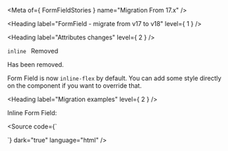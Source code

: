
<Meta of={ FormFieldStories } name="Migration From 17.x" />

<Heading label="FormField - migrate from v17 to v18" level={ 1 } />

<Heading label="Attributes changes" level={ 2 } />

`inline ` <OdsBadge color="critical" size="sm">Removed</OdsBadge>

Has been removed.

Form Field is now `inline-flex` by default. You can add some style directly on the component if you want to override that.

<Heading label="Migration examples" level={ 2 } />

Inline Form Field:

<Source code={`
<osds-form-field inline></osds-form-field>

<!-- is now -->

<ods-form-field></ods-form-field>
`}
        dark="true"
        language="html" />
